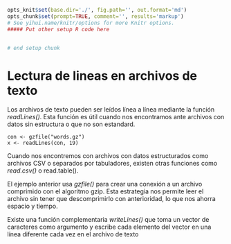 ```r
opts_knit$set(base.dir='./', fig.path='', out.format='md')
opts_chunk$set(prompt=TRUE, comment='', results='markup')
# See yihui.name/knitr/options for more Knitr options.
##### Put other setup R code here


# end setup chunk
```
# Lectura de lineas en archivos de texto

Los archivos de texto pueden ser leídos línea a línea mediante la función _readLines()_. Esta función es útil cuando nos encontramos ante archivos con datos sin estructura o que no son estandard.


```
con <- gzfile("words.gz")
x <- readLines(con, 19)

```

Cuando nos encontremos con archivos con datos estructurados como archivos CSV o separados por tabuladores, existen otras funciones como _read.csv()_ o read.table().

El ejemplo anterior usa _gzfile()_ para crear una conexión a un archivo comprimido con el algoritmo gzip. Esta estrategia nos permite leer el archivo sin tener que descomprimirlo con anterioridad, lo que nos ahorra espacio y  tiempo.

Existe una función complementaria _writeLines()_ que toma un vector de caracteres como argumento y escribe cada elemento del vector en una línea diferente cada vez en el archivo de texto